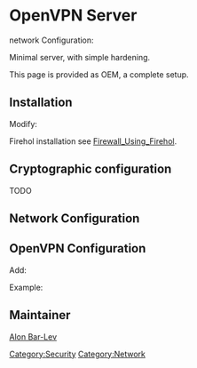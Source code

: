 = OpenVPN Server =

{{Package|net-misc/openvpn}} network Configuration:
{{Codeline|<pre>
  Internet <---> Router <---> (eth0, 192.168.253.253/24)Gateway(eth1, 10.10.50.253/21) <---> Internet Network (10.10.48.0/21)
</pre>}}

Minimal server, with simple hardening.

This page is provided as OEM, a complete setup.

== Installation ==

{{Kernel|Add tap|<pre>
  Device Drivers  ---> 
    [*] Network device support  --->
      <M>   Universal TUN/TAP device driver support
</pre>}}

{{File|/etc/portage/make.conf|<pre>
CFLAGS="-O2 -pipe -mtune=native -fomit-frame-pointer -pipe"
CXXFLAGS="${CFLAGS}"
MAKEOPTS="-j4"
CHOST="x86_64-pc-linux-gnu"
PORTDIR="/var/gentoo/portage"
DISTDIR="/var/gentoo/distfiles"
PKGDIR="/var/gentoo/packages"
PORTAGE_GPG_DIR="/etc/portage/gnupg"
FEATURES="webrsync-gpg parallel-fetch userfetch userpriv usersandbox"
ACCEPT_LICENSE="-* @FSF-APPROVED @FSF-APPROVED-OTHER freedist"

USE="${USE} mmx sse sse2 sse3 caps fam"
USE="${USE} logrotate"
USE="${USE} -gnome -qt3 -X"
USE="${USE} -ruby -perl -fortran -python -lua -java"
USE="${USE} -berkdb -gdbm -hal"
</pre>}}

{{Note|Refer to [[Secured_Portage_Sync]] for sync setup}}

{{File|/etc/portage/package.license/base.conf|<pre>
sys-devel/flex FLEX
app-arch/bzip2 BZIP2
sys-libs/cracklib CRACKLIB
sys-process/lsof lsof
dev-perl/Crypt-PasswdMD5 BEER-WARE
sys-apps/debianutils SMAIL
sys-apps/tcp-wrappers tcp_wrappers_license
sys-apps/man-pages-posix man-pages-posix
</pre>}}

{{File|/etc/portage/package.use/openvpn.conf|<pre>
net-misc/openvpn iproute2
</pre>}}

Modify:
{{File|/etc/rc.conf|<pre>
rc_hotplug="*"
</pre>}}

{{File|/var/lib/portage/world|<pre>
app-admin/logrotate
app-admin/syslog-ng
app-arch/tarsync
app-crypt/gnupg
app-editors/vim
app-portage/gentoolkit
net-dns/openresolv
net-misc/dhcpcd
net-misc/ntp
sys-apps/ifplugd
sys-kernel/genkernel
sys-kernel/gentoo-sources
sys-process/vixie-cron
</pre>}}

{{Root|emerge net-misc/openvpn}}

Firehol installation see [[Firewall_Using_Firehol]].

== Cryptographic configuration ==

TODO

== Network Configuration ==

{{File|/etc/firehol/firehol.conf|<pre>
version 5

interface eth0 internal
        policy  reject
        protection              strong  10/sec  10
        server  ident           reject  with tcp-reset

        server  all             drop    dst     "10.10.50.255"
        server  all             drop    dst     "255.255.255.255"
        client  all             drop    dst     "228.67.43.91"  #rtsp something
        server  all             drop    dst     "228.67.43.91"  #rtsp something
        client  all             drop    dst     "224.0.0.1"     #igmp something
        server  all             drop    dst     "224.0.0.1"     #igmp something

        server  netbios_dgm     drop
        server  netbios_ns      drop
        server  time            drop

        server  ssh             accept
        server  snmp            accept
        client  ssh             accept
        client  dns             accept
        client  ntp             accept
        client  http            accept
        client  https           accept

interface eth1 external
        policy  reject
        protection              strong  10/sec  10
        server  ident           reject  with tcp-reset

        server  netbios_dgm     drop
        server  netbios_ns      drop
        server  time            drop

        server  https           accept
        client  http            accept
        client  https           accept
        client  smtp            accept

interface vpn0 vpn
        policy  reject
        protection              strong  10/sec  10
        server  ident           reject  with tcp-reset

        server  ssh             accept

router vpn_nat inface eth0 outface vpn0
        route   ident           reject with tcp-reset
        server  ident           reject with tcp-reset
        masquerade              reverse

        client  all             accept
</pre>}}

{{File|/etc/conf.d/net|<pre>
dns_domain="mydomain.com"
dns_search="mydomain.com"

rc_need_eth0="firewall"
config_eth0="10.10.50.253/21"
dns_servers_eth0="10.10.50.2 10.10.50.39"

rc_need_eth1="firewall"
config_eth1="192.168.253.253/24"
routes_eth1="default via 192.168.253.254"

rc_need_vpn0="firewall"
rc_provide_vpn0="!net"
tuntap_vpn0="tun"
config_vpn0="null"
txqueuelen_vpn0="100"
metric_vpn0="1"
</pre>}}

{{Root|ln -s net.lo /etc/init.d/net.vpn0}}

== OpenVPN Configuration ==

{{Root|ln -s openvpn /etc/init.d/openvpn.vpn0}}

{{File|/etc/conf.d/openvpn.vpn0|<pre>
rc_need="net.vpn0 net.eth1"
</pre>}}

Add:
{{File|/etc/openvpn/vpn0.conf|<pre>
dev vpn0
dev-type tun
user nobody
group nobody
persist-key
persist-tun
</pre>}}

Example:
{{File|/etc/openvpn/vpn0.conf|<pre>
dev vpn0
dev-type tun
proto tcp-server
tls-cipher DHE-RSA-AES256-SHA
cipher AES-256-CBC
server 192.168.252.0 255.255.255.0
local 192.168.253.253
lport 443
comp-lzo

user nobody
group nobody
persist-key
persist-tun
chroot /var/openvpn

keepalive 60 120

ca ca.crt
cert server.crt
key server.key
dh dh4096.pem

crl-verify /crl.pem # after chroot

push "route 10.10.48.0 255.255.248.0"
push "dhcp-option DOMAIN mydomain.com"
push "dhcp-option DNS 10.10.50.2"
push "dhcp-option DNS 10.10.50.39"
</pre>}}

{{Note|As OpenVPN runs under nobody, it cannot clear the vpn0 interface when it goes down, /etc/init.d/net.vpn0 restart is required}}

== Maintainer ==

[[User:Alonbl|Alon Bar-Lev]]

{{AuthorList|{{Author|Alon Bar-Lev|2011-11-16|type=original}}}}

[[Category:Security]]
[[Category:Network]]